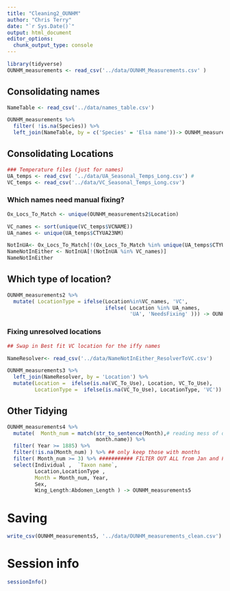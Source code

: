 ```yaml
---
title: "Cleaning2_OUNHM"
author: "Chris Terry"
date: "`r Sys.Date()`"
output: html_document
editor_options: 
  chunk_output_type: console
---
```


```r
library(tidyverse)
OUNHM_measurements <- read_csv('../data/OUNHM_Measurements.csv' )
```


## Consolidating names

```r
NameTable <- read_csv('../data/names_table.csv')

OUNHM_measurements %>%
  filter( !is.na(Species)) %>%
  left_join(NameTable, by = c('Species' = 'Elsa name'))-> OUNHM_measurements2
```

## Consolidating Locations

```r
### Temperature files (just for names)
UA_temps <- read_csv( '../data/UA_Seasonal_Temps_Long.csv') #  
VC_temps <- read_csv('../data/VC_Seasonal_Temps_Long.csv')
```

### Which names need manual fixing?
```r
Ox_Locs_To_Match <- unique(OUNHM_measurements2$Location)  

VC_names <- sort(unique(VC_temps$VCNAME))
UA_names <- unique(UA_temps$CTYUA23NM)

NotInUA<- Ox_Locs_To_Match[!(Ox_Locs_To_Match %in% unique(UA_temps$CTYUA23NM))]
NameNotInEither <- NotInUA[!(NotInUA %in% VC_names)]
NameNotInEither
```

## Which type of location?

```R
OUNHM_measurements2 %>%
  mutate( LocationType = ifelse(Location%in%VC_names, 'VC',
                                ifelse( Location %in% UA_names, 
                                        'UA', 'NeedsFixing' ))) -> OUNHM_measurements3
```

### Fixing unresolved locations

```r
## Swap in Best fit VC location for the iffy names

NameResolver<- read_csv('../data/NameNotInEither_ResolverToVC.csv')

OUNHM_measurements3 %>% 
  left_join(NameResolver, by = 'Location') %>%
  mutate(Location =  ifelse(is.na(VC_To_Use), Location, VC_To_Use), 
         LocationType =  ifelse(is.na(VC_To_Use), LocationType, 'VC')) -> OUNHM_measurements4

```


## Other Tidying

```r

OUNHM_measurements4 %>%
  mutate(  Month_num = match(str_to_sentence(Month),# reading mess of different capitalisations
                             month.name)) %>%
  filter( Year >= 1885) %>%
  filter(!is.na(Month_num) ) %>% ## only keep those with months 
  filter( Month_num >= 3) %>% ########### FILTER OUT ALL from Jan and Feb
  select(Individual ,  `Taxon name`,
         Location,LocationType ,
         Month = Month_num, Year,
         Sex,
         Wing_Length:Abdomen_Length ) -> OUNHM_measurements5


```

# Saving

```r
write_csv(OUNHM_measurements5, '../data/OUNHM_measurements_clean.csv')
```

# Session info

```r
sessionInfo()
```


